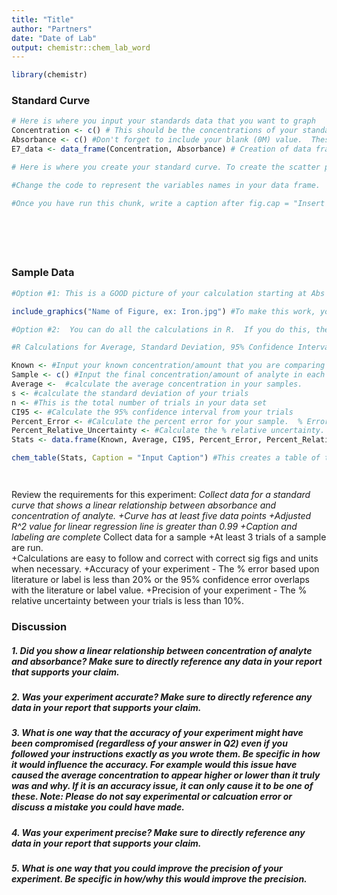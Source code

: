 ```yaml
---
title: "Title"
author: "Partners"
date: "Date of Lab"
output: chemistr::chem_lab_word
---
```


```r
library(chemistr)
```

### Standard Curve

```r
# Here is where you input your standards data that you want to graph
Concentration <- c() # This should be the concentrations of your standards.  Use Molarity as your units.  Don't forget 0M.
Absorbance <- c() #Don't forget to include your blank (0M) value.  These should all be within the quantitative range of 0.1-1 Absorbance Units. 
E7_data <- data_frame(Concentration, Absorbance) # Creation of data frame
```


```r
# Here is where you create your standard curve. To create the scatter plot, go to a prior lab report or the CHEM_ScatterPlot template and copy and paste the code that will 1) create a scatter plot, using the chem_scatter function 2) extract the fit data using the lm function and 3) provide a summary of the fit data using summary.

#Change the code to represent the variables names in your data frame.

#Once you have run this chunk, write a caption after fig.cap = "Insert Caption" in the R chunk heading.  In your caption (sentence format) include the molecule being measured, the wavelength being tested, the size of the cuvette and the details of the fit (slope +/- error and Y-intercept +/- error and R^2).







```

### Sample Data

```r
#Option #1: This is a GOOD picture of your calculation starting at Abs of sample and showing every calculation to final reported values.  Include every calc and every unit.

include_graphics("Name of Figure, ex: Iron.jpg") #To make this work, you must upload the picture into the same folder on RStudio that you saved this file into.  If you choose to type out your calculations, then this code can be deleted.

#Option #2:  You can do all the calculations in R.  If you do this, then you must change echo=FALSE in this header to echo = TRUE.  This will display your code in the final lab report.
```


```r

#R Calculations for Average, Standard Deviation, 95% Confidence Interval.  Use the Stats help sheet on Moodle for inputting this code (https://moodle.reed.edu/pluginfile.php/268311/mod_resource/content/6/Student%20t_2016.pdf).  Finish with creating a data_frame() of the values you want to put into a nice table, using the chem_table() function, of your stats results (in Word change the table to have the correct sig figs).

Known <- #Input your known concentration/amount that you are comparing your data to.
Sample <- c() #Input the final concentration/amount of analyte in each of your trials
Average <-  #calculate the average concentration in your samples.
s <- #calculate the standard deviation of your trials
n <- #This is the total number of trials in your data set
CI95 <- #Calculate the 95% confidence interval from your trials
Percent_Error <- #Calculate the percent error for your sample.  % Error = 100*Absolute value(Known-Average)/Known
Percent_Relative_Uncertainty <- #Calculate the % relative uncertainty.  % RU = 100*Standard deviation/Average 
Stats <- data.frame(Known, Average, CI95, Percent_Error, Percent_Relative_Uncertainty) #This creates a dataframe to make a table from

chem_table(Stats, Caption = "Input Caption") #This creates a table of the results, but significant figures MUST be changed after knitting into Word.  You will also need to add the units for each column when in Word.




```



Review the requirements for this experiment:
*Collect data for a standard curve that shows a linear relationship between absorbance and concentration of analyte. 
    +Curve has at least five data points
    +Adjusted R^2 value for linear regression line is greater than 0.99
    +Caption and labeling are complete 
*Collect data for a sample
    +At least 3 trials of a sample are run.  
    +Calculations are easy to follow and correct with correct sig figs and units when necessary. 
    +Accuracy of your experiment - The % error based upon literature or label is less than 20% or the 95% confidence error overlaps with the literature or label value.
    +Precision of your experiment - The % relative uncertainty between your trials is less than 10%.

### Discussion

##### 1.  Did you show a linear relationship between concentration of analyte and absorbance?  Make sure to directly reference any data in your report that supports your claim.





##### 2.  Was your experiment accurate?  Make sure to directly reference any data in your report that supports your claim.





##### 3.  What is one way that the accuracy of your experiment might have been compromised (regardless of your answer in Q2) even if you followed your instructions exactly as you wrote them.  Be specific in how it would influence the accuracy.  For example would this issue have caused the average concentration to appear higher or lower than it truly was and why.  If it is an accuracy issue, it can only cause it to be one of these.  Note: Please do not say experimental or calcuation error or discuss a mistake you could have made.




##### 4.  Was your experiment precise?  Make sure to directly reference any data in your report that supports your claim.






##### 5.  What is one way that you could improve the precision of your experiment.  Be specific in how/why this would improve the precision. 
